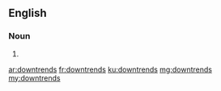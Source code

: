 ==English==

===Noun===
{{head|en}}

# {{plural of|downtrend}}

[[ar:downtrends]]
[[fr:downtrends]]
[[ku:downtrends]]
[[mg:downtrends]]
[[my:downtrends]]